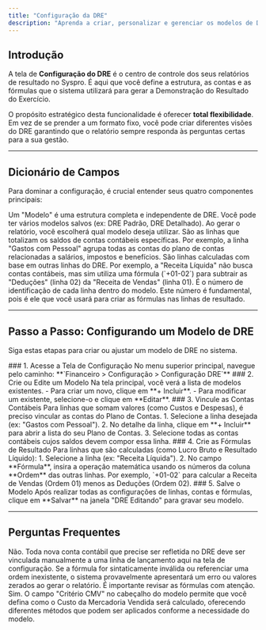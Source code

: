 ```yaml
---
title: "Configuração da DRE"
description: "Aprenda a criar, personalizar e gerenciar os modelos de DRE para atender às necessidades de análise da sua empresa."
---
```



## Introdução

A tela de **Configuração do DRE** é o centro de controle dos seus relatórios de resultado no Syspro. É aqui que você define a estrutura, as contas e as fórmulas que o sistema utilizará para gerar a Demonstração do Resultado do Exercício.

O propósito estratégico desta funcionalidade é oferecer **total flexibilidade**. Em vez de se prender a um formato fixo, você pode criar diferentes visões do DRE garantindo que o relatório sempre responda às perguntas certas para a sua gestão.

---

## Dicionário de Campos

Para dominar a configuração, é crucial entender seus quatro componentes principais:

<Cards>
  <Card title="1. Modelos de DRE">
    Um "Modelo" é uma estrutura completa e independente de DRE. Você pode ter vários modelos salvos (ex: DRE Padrão, DRE Detalhado). Ao gerar o relatório, você escolherá qual modelo deseja utilizar.
  </Card>
  <Card title="2. Linhas de Lançamento">
    São as linhas que totalizam os saldos de contas contábeis específicas. Por exemplo, a linha "Gastos com Pessoal" agrupa todas as contas do plano de contas relacionadas a salários, impostos e benefícios.
  </Card>
  <Card title="3. Linhas de Resultado (Fórmula)">
    São linhas calculadas com base em outras linhas do DRE. Por exemplo, a "Receita Líquida" não busca contas contábeis, mas sim utiliza uma fórmula (`+01-02`) para subtrair as "Deduções" (linha 02) da "Receita de Vendas" (linha 01).
  </Card>
  <Card title="4. Ordem">
    É o número de identificação de cada linha dentro do modelo. Este número é fundamental, pois é ele que você usará para criar as fórmulas nas linhas de resultado.
  </Card>
</Cards>

---

## Passo a Passo: Configurando um Modelo de DRE

Siga estas etapas para criar ou ajustar um modelo de DRE no sistema.

<Steps>
  <Step>
    ### 1. Acesse a Tela de Configuração
    No menu superior principal, navegue pelo caminho:
    **`Financeiro > Configuração > Configuração DRE`**
  </Step>
  <Step>
    ### 2. Crie ou Edite um Modelo
    Na tela principal, você verá a lista de modelos existentes.
    - Para criar um novo, clique em **+ Incluir**.
    - Para modificar um existente, selecione-o e clique em **Editar**.
  </Step>
  <Step>
    ### 3. Vincule as Contas Contábeis
    Para linhas que somam valores (como Custos e Despesas), é preciso vincular as contas do Plano de Contas.
    1. Selecione a linha desejada (ex: "Gastos com Pessoal").
    2. No detalhe da linha, clique em **+ Incluir** para abrir a lista do seu Plano de Contas.
    3. Selecione todas as contas contábeis cujos saldos devem compor essa linha.
  </Step>
  <Step>
    ### 4. Crie as Fórmulas de Resultado
    Para linhas que são calculadas (como Lucro Bruto e Resultado Líquido):
    1. Selecione a linha (ex: "Receita Líquida").
    2. No campo **Fórmula**, insira a operação matemática usando os números da coluna **Ordem** das outras linhas. Por exemplo, `+01-02` para calcular a Receita de Vendas (Ordem 01) menos as Deduções (Ordem 02).
  </Step>
  <Step>
    ### 5. Salve o Modelo
    Após realizar todas as configurações de linhas, contas e fórmulas, clique em **Salvar** na janela "DRE Editando" para gravar seu modelo.
  </Step>
</Steps>

---

## Perguntas Frequentes

<Accordions>
  <Accordion title="Se eu adicionar uma nova conta no Plano de Contas, ela entra automaticamente no DRE?">
    Não. Toda nova conta contábil que precise ser refletida no DRE deve ser vinculada manualmente a uma linha de lançamento aqui na tela de configuração.
  </Accordion>
  <Accordion title="O que acontece se eu errar a fórmula?">
    Se a fórmula for sintaticamente inválida ou referenciar uma ordem inexistente, o sistema provavelmente apresentará um erro ou valores zerados ao gerar o relatório. É importante revisar as fórmulas com atenção.
  </Accordion>
  <Accordion title="Posso ter mais de um tipo de CMV?">
    Sim. O campo "Critério CMV" no cabeçalho do modelo permite que você defina como o Custo da Mercadoria Vendida será calculado, oferecendo diferentes métodos que podem ser aplicados conforme a necessidade do modelo.
  </Accordion>
</Accordions>

<SuporteSection modulo="Configuração DRE"/>